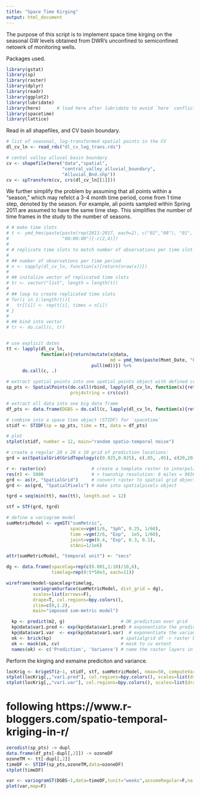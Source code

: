 ```yaml
---
title: "Space Time Kirging"
output: html_document
---
```


The purpose of this script is to implement space time kirging on the seasonal GW levels obtained from DWR's unconfined to semiconfined netowrk of monitoring wells.

Packages used.
```r
library(gstat)
library(sp)
library(raster)
library(dplyr)
library(readr)
library(ggplot2)
library(lubridate)
library(here)      # load here after lubridate to avoid `here` conflict
library(spacetime)
library(lattice)
```

Read in all shapefiles, and CV basin boundary.
```r
# list of seasonal, log-transformed spatial points in the CV
dl_cv_ln <- read_rds("dl_cv_log_trans.rds")

# cental valley alluval basin boundary
cv <- shapefile(here("data","spatial",
                     "central_valley_alluvial_boundary",
                     "Alluvial_Bnd.shp"))
cv <- spTransform(cv, crs(dl_cv_ln[[1]]))
```

We further simplify the problem by assuming that all points within a "season," which may refelct a 3-4 month time period, come from 1 time step, denoted by the season. For example, all points sampled within Spring 2011 are assumed to have the same time step. This simplifies the number of time frames in the study to the number of seasons.  
```r
# # make time slots
# t <- ymd_hms(paste(paste(rep(2011:2017, each=2), c("02","08"), "01", sep = "-"), 
#                    "00:00:00")[-c(2,4)])
# 
# # replicate time slots to match number of observations per time slot
# 
# ## number of observations per time period
# n <- sapply(dl_cv_ln, function(x){return(nrow(x))})
# 
# ## initalize vector of replicated time slots
# tr <- vector("list", length = length(t))  
# 
# ## loop to create replicated time slots
# for(i in 1:length(t)){
#   tr[[i]] <- rep(t[i], times = n[i])
# }
# 
# ## bind into vector
# tr <- do.call(c, tr)


# use explicit dates
tt <- lapply(dl_cv_ln, 
             function(x){return(mutate(x@data, 
                                       md = ymd_hms(paste(Msmt_Date, "00:00:00"))) %>% 
                                pull(md))}) %>% 
      do.call(c, .)

# extract spatial points into one spatial points object with defined crs
sp_pts <- SpatialPoints(do.call(rbind, lapply(dl_cv_ln, function(x){return(x@coords)})),
                        proj4string = crs(cv))

# extract all data into one big data frame
df_pts <- data.frame(DGBS = do.call(c, lapply(dl_cv_ln, function(x){return(x@data$DGBS)})))

# combine into a space time object (STIDF) for `spacetime`
stidf <- STIDF(sp = sp_pts, time = tt, data = df_pts)

# plot
stplot(stidf, number = 12, main="random spatio-temporal noise")
```


```r
# create a regular 20 x 20 x 10 grid of prediction locations:
grd = as(SpatialGrid(GridTopology(c(0.025,0.025), c(.05, .05), c(20,20))), "SpatialPixels")

r <- raster(cv)                 # create a template raster to interpolate over
res(r) <- 5000                  # > township resolution: 6 miles = 9656.06 meters
grd <- as(r, "SpatialGrid")     # convert raster to spatial grid object
grd <- as(grd, "SpatialPixels") # make into spatialpixels object

tgrd = seq(min(tt), max(tt), length.out = 12)

stf = STF(grd, tgrd)

# define a variogram model
sumMetricModel <- vgmST("sumMetric",
                        space=vgm(1/6, "Sph", 0.25, 1/60),
                        time =vgm(2/6, "Exp",  1e5, 1/60),
                        joint=vgm(0.4, "Exp", 0.3, 0.1),
                        stAni=1/1e6)

attr(sumMetricModel, "temporal unit") <- "secs"

dg <- data.frame(spacelag=rep(c(0.001,1:10)/10,6), 
                 timelag=rep(0:5*50e3, each=11))

wireframe(model~spacelag+timelag,
          variogramSurface(sumMetricModel, dist_grid = dg),
          scales=list(arrows=F),
          drape=T, col.regions=bpy.colors(),
          zlim=c(0,1.2),
          main="imposed sum-metric model")
```

```r
  kp <- predict(m2, g)                     # OK prediction over grid
  kp@data$var1.pred <- exp(kp@data$var1.pred) # exponentiate the prediciton
  kp@data$var1.var  <- exp(kp@data$var1.var)  # exponentiate the variance
  ok <- brick(kp)                          # spatialgrid df -> raster brick obj.
  ok <- mask(ok, cv)                       # mask to cv extent
  names(ok) <- c('Prediction', 'Variance') # name the raster layers in brick
```


Perform the kirging and exmaine prediciton and variance.
```r
locKrig <- krigeST(z~1, stidf, stf, sumMetricModel, nmax=50, computeVar = T)
stplot(locKrig[,,"var1.pred"], col.regions=bpy.colors(), scales=list(draw=T))
stplot(locKrig[,,"var1.var"], col.regions=bpy.colors(), scales=list(draw=T))
```










# following https://www.r-bloggers.com/spatio-temporal-kriging-in-r/
```r
zerodist(sp_pts) -> dupl
data.frame(df_pts[-dupl[,2]]) -> ozoneDF
ozoneTM <- tt[-dupl[,2]]
timeDF <- STIDF(sp_pts,ozoneTM,data=ozoneDF)
stplot(timeDF)

var <- variogramST(DGBS~1,data=timeDF,tunit="weeks",assumeRegular=F,na.omit=T) 
plot(var,map=F) 
```

